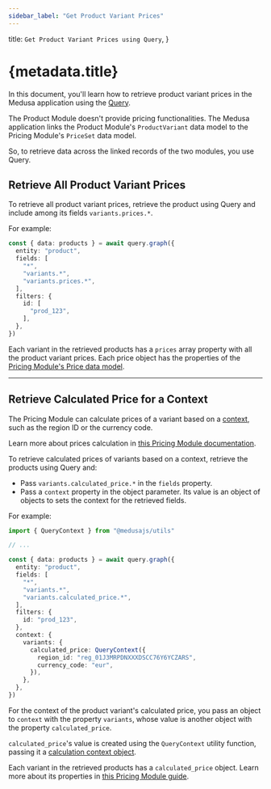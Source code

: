 ```yaml
---
sidebar_label: "Get Product Variant Prices"
---
```


  title: `Get Product Variant Prices using Query`,
}

# {metadata.title}

In this document, you'll learn how to retrieve product variant prices in the Medusa application using the [Query](!docs!/advanced-development/module-links/query).

<Note title="Why use Query?">

The Product Module doesn't provide pricing functionalities. The Medusa application links the Product Module's `ProductVariant` data model to the Pricing Module's `PriceSet` data model.

So, to retrieve data across the linked records of the two modules, you use Query.

</Note>

## Retrieve All Product Variant Prices

To retrieve all product variant prices, retrieve the product using Query and include among its fields `variants.prices.*`.

For example:

```ts highlights={[["6"]]}
const { data: products } = await query.graph({
  entity: "product",
  fields: [
    "*",
    "variants.*",
    "variants.prices.*",
  ],
  filters: {
    id: [
      "prod_123",
    ],
  },
})
```

Each variant in the retrieved products has a `prices` array property with all the product variant prices. Each price object has the properties of the [Pricing Module's Price data model](/references/pricing/models/Price).

---

## Retrieve Calculated Price for a Context

The Pricing Module can calculate prices of a variant based on a [context](../../../pricing/price-calculation/page.mdx#calculation-context), such as the region ID or the currency code.

<Note title="Tip">

Learn more about prices calculation in [this Pricing Module documentation](../../../pricing/price-calculation/page.mdx).

</Note>

To retrieve calculated prices of variants based on a context, retrieve the products using Query and:

- Pass `variants.calculated_price.*` in the `fields` property.
- Pass a `context` property in the object parameter. Its value is an object of objects to sets the context for the retrieved fields.

For example:

```ts highlights={[["6"], ["12"], ["13"], ["14"], ["15"], ["16"], ["17"]]}
import { QueryContext } from "@medusajs/utils"

// ...

const { data: products } = await query.graph({
  entity: "product",
  fields: [
    "*",
    "variants.*",
    "variants.calculated_price.*",
  ],
  filters: {
    id: "prod_123",
  },
  context: {
    variants: {
      calculated_price: QueryContext({
        region_id: "reg_01J3MRPDNXXXDSCC76Y6YCZARS",
        currency_code: "eur",
      }),
    },
  },
})
```

For the context of the product variant's calculated price, you pass an object to `context` with the property `variants`, whose value is another object with the property `calculated_price`.

`calculated_price`'s value is created using the `QueryContext` utility function, passing it a [calculation context object](../../../pricing/price-calculation/page.mdx#calculation-context).

Each variant in the retrieved products has a `calculated_price` object. Learn more about its properties in [this Pricing Module guide](../../../pricing/price-calculation/page.mdx#returned-price-object).
